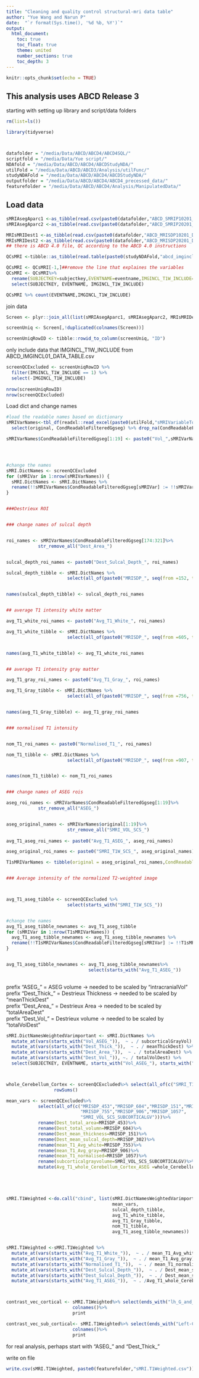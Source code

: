 ```yaml
---
title: "Cleaning and quality control structural-mri data table"
author: "Yue Wang and Narun P"
date:  "`r format(Sys.time(), '%d %b, %Y')`"
output: 
  html_document:
    toc: true
    toc_float: true
    theme: united
    number_sections: true
    toc_depth: 3
---
```


```r
knitr::opts_chunk$set(echo = TRUE)
```

## This analysis uses ABCD Release 3
starting with setting up library and script/data folders

```r
rm(list=ls())

library(tidyverse)



datafolder = "/media/Data/ABCD/ABCD4/ABCD4SQL/"
scriptfold = "/media/Data/Yue script/"
NDAfold = "/media/Data/ABCD/ABCD4/ABCDStudyNDA/"
utilFold = "/media/Data/ABCD/ABCD3/Analysis/utilFunc/"
studyNDAFold = "/media/Data/ABCD/ABCD4/ABCDStudyNDA/"
outputfolder = "/media/Data/ABCD/ABCD4/ABCD4_precessed_data/"
featurefolder = "/media/Data/ABCD/ABCD4/Analysis/ManipulatedData/"


```



## Load data

```r

sMRIAsegAparc1 <-as_tibble(read.csv(paste0(datafolder,"ABCD_SMRIP10201_DATA_TABLE.csv"))) 
sMRIAsegAparc2 <-as_tibble(read.csv(paste0(datafolder,"ABCD_SMRIP20201_DATA_TABLE.csv"))) 

MRIsMRIDest1 <-as_tibble(read.csv(paste0(datafolder,"ABCD_MRISDP10201_DATA_TABLE.csv")))
MRIsMRIDest2 <-as_tibble(read.csv(paste0(datafolder,"ABCD_MRISDP20201_DATA_TABLE.csv"))) 
## there is ABCD 4.0 file, QC according to the ABCD 4.0 instructions

QCsMRI <-tibble::as_tibble(read.table(paste0(studyNDAFold,"abcd_imgincl01.txt"),header=TRUE)) 

QCsMRI <- QCsMRI[-1,]##remove the line that explaines the variables
QCsMRI <- QCsMRI%>%
  rename(SUBJECTKEY=subjectkey,EVENTNAME=eventname,IMGINCL_T1W_INCLUDE=imgincl_t1w_include)%>%
  select(SUBJECTKEY, EVENTNAME, IMGINCL_T1W_INCLUDE)

QCsMRI %>% count(EVENTNAME,IMGINCL_T1W_INCLUDE)
```


join data 
```r

Screen <- plyr::join_all(list(sMRIAsegAparc1, sMRIAsegAparc2, MRIsMRIDest1, MRIsMRIDest2,QCsMRI), by=c("SUBJECTKEY", 'EVENTNAME'), type='full')

screenUniq <- Screen[,!duplicated(colnames(Screen))]

screenUniqRowID <- tibble::rowid_to_column(screenUniq, "ID")

```

only include data that IMGINCL_T1W_INCLUDE from ABCD_IMGINCL01_DATA_TABLE.csv

```r

screenQCExcluded <- screenUniqRowID %>%
  filter(IMGINCL_T1W_INCLUDE == 1) %>% 
  select(-IMGINCL_T1W_INCLUDE)
  
nrow(screenUniqRowID)
nrow(screenQCExcluded)
```

Load dict and change names

```r

#load the readable names based on dictionary
sMRIVarNames<-tbl_df(readxl::read_excel(paste0(utilFold,"sMRIVariableToImport.xlsx"))) %>% 
  select(original, CondReadableFilteredGgseg) %>% drop_na(CondReadableFilteredGgseg)

sMRIVarNames$CondReadableFilteredGgseg[1:19] <- paste0("Vol_",sMRIVarNames$CondReadableFilteredGgseg[1:19])




#change the names
sMRI.DictNames <- screenQCExcluded
for (sMRIVar in 1:nrow(sMRIVarNames)) {
  sMRI.DictNames <- sMRI.DictNames %>%
  rename(!!sMRIVarNames$CondReadableFilteredGgseg[sMRIVar] := !!sMRIVarNames$original[sMRIVar])  
}


###Destrieux ROI 


### change names of sulcal depth


roi_names <- sMRIVarNames$CondReadableFilteredGgseg[174:321]%>%
            str_remove_all("Dest_Area_")


sulcal_depth_roi_names <- paste0("Dest_Sulcal_Depth_", roi_names)

sulcal_depth_tibble <- sMRI.DictNames %>%
                       select(all_of(paste0("MRISDP_", seq(from =152, to = 299, by = 1))))


names(sulcal_depth_tibble) <- sulcal_depth_roi_names


## average T1 intensity white matter 

avg_T1_white_roi_names <- paste0("Avg_T1_White_", roi_names)

avg_T1_white_tibble <- sMRI.DictNames %>%
                       select(all_of(paste0("MRISDP_", seq(from =605, to = 752, by = 1))))


names(avg_T1_white_tibble) <- avg_T1_white_roi_names


## average T1 intensity gray matter 

avg_T1_gray_roi_names <- paste0("Avg_T1_Gray_", roi_names)

avg_T1_Gray_tibble <- sMRI.DictNames %>%
                       select(all_of(paste0("MRISDP_", seq(from =756, to = 903, by = 1))))


names(avg_T1_Gray_tibble) <- avg_T1_gray_roi_names


### normalised T1 intensity 


nom_T1_roi_names <- paste0("Normalised_T1_", roi_names)

nom_T1_tibble <- sMRI.DictNames %>%
                       select(all_of(paste0("MRISDP_", seq(from =907, to = 1054, by = 1))))


names(nom_T1_tibble) <- nom_T1_roi_names


### change names of ASEG rois

aseg_roi_names <- sMRIVarNames$CondReadableFilteredGgseg[1:19]%>%
            str_remove_all("ASEG_")


aseg_original_names <- sMRIVarNames$original[1:19]%>% 
                       str_remove_all("SMRI_VOL_SCS_")
                      
avg_T1_aseg_roi_names <- paste0("Avg_T1_ASEG_", aseg_roi_names)

aseg_original_roi_names <- paste0("SMRI_T1W_SCS_", aseg_original_names)

T1sMRIVarNames <- tibble(original = aseg_original_roi_names,CondReadableFilteredGgseg= avg_T1_aseg_roi_names)


### Average intensity of the normalized T2-weighted image 



avg_T1_aseg_tibble <- screenQCExcluded %>%
                       select(starts_with("SMRI_T1W_SCS_"))


#change the names
avg_T1_aseg_tibble_newnames <- avg_T1_aseg_tibble
for (sMRIVar in 1:nrow(T1sMRIVarNames)) {
  avg_T1_aseg_tibble_newnames <- avg_T1_aseg_tibble_newnames %>%
  rename(!!T1sMRIVarNames$CondReadableFilteredGgseg[sMRIVar] := !!T1sMRIVarNames$original[sMRIVar])  
}


avg_T1_aseg_tibble_newnames <- avg_T1_aseg_tibble_newnames%>%
                               select(starts_with("Avg_T1_ASEG_"))
  

```

prefix "ASEG_" = ASEG volume -> needed to be scaled by "intracranialVol"  
prefix "Dest_Thick_" = Destrieux Thickness -> needed to be scaled by "meanThickDest"  
prefix "Dest_Area_" = Destrieux Area -> needed to be scaled by "totalAreaDest"  
prefix "Dest_Vol_" = Destrieux volume -> needed to be scaled by "totalVolDest"

```r
sMRI.DictNamesWeightedVarimportant <- sMRI.DictNames %>% 
  mutate_at(vars(starts_with("Vol_ASEG_")),  ~ . / subcorticalGrayVol) %>% 
  mutate_at(vars(starts_with("Dest_Thick_")),  ~ . / meanThickDest) %>%
  mutate_at(vars(starts_with("Dest_Area_")),  ~ . / totalAreaDest) %>%
  mutate_at(vars(starts_with("Dest_Vol_")), ~. / totalVolDest) %>%
  select(SUBJECTKEY, EVENTNAME, starts_with("Vol_ASEG_"), starts_with("Dest_Thick_"), starts_with("Dest_Area_"),  starts_with("Dest_Vol_")) 



whole_Cerebellum_Cortex <- screenQCExcluded%>% select(all_of(c("SMRI_T1W_SCS_CRBCORTEXLH","SMRI_T1W_SCS_CRBCORTEXRH")))%>%
                  rowSums()

mean_vars <- screenQCExcluded%>%
            select(all_of(c("MRISDP_453","MRISDP_604","MRISDP_151","MRISDP_302",
                            "MRISDP_755","MRISDP_906","MRISDP_1057",
                            "SMRI_VOL_SCS_SUBCORTICALGV")))%>%
            rename(Dest_total_area=MRISDP_453)%>%
            rename(Dest_total_volumn=MRISDP_604)%>%
            rename(Dest_mean_thickness=MRISDP_151)%>%
            rename(Dest_mean_sulcal_depth=MRISDP_302)%>%
            rename(mean_T1_Avg_white=MRISDP_755)%>%
            rename(mean_T1_Avg_gray=MRISDP_906)%>%
            rename(mean_T1_normalised=MRISDP_1057)%>%
            rename(subcorticalgrayvolume=SMRI_VOL_SCS_SUBCORTICALGV)%>%
            mutate(Avg_T1_whole_Cerebellum_Cortex_ASEG =whole_Cerebellum_Cortex)





sMRI.T1Weighted <-do.call("cbind", list(sMRI.DictNamesWeightedVarimportant, 
                                        mean_vars, 
                                        sulcal_depth_tibble,
                                        avg_T1_white_tibble,
                                        avg_T1_Gray_tibble,
                                        nom_T1_tibble,
                                        avg_T1_aseg_tibble_newnames))


sMRI.T1Weighted <-sMRI.T1Weighted %>%
  mutate_at(vars(starts_with("Avg_T1_White_")),  ~ . / mean_T1_Avg_white)%>%
  mutate_at(vars(starts_with("Avg_T1_Gray_")),  ~ . / mean_T1_Avg_gray) %>%
  mutate_at(vars(starts_with("Normalised_T1_")),  ~ . / mean_T1_normalised) %>%
  mutate_at(vars(starts_with("Dest_Sulcal_Depth_")),  ~ . / Dest_mean_sulcal_depth)%>%
  mutate_at(vars(starts_with("Dest_Sulcal_Depth_")),  ~ . / Dest_mean_sulcal_depth) %>%
  mutate_at(vars(starts_with("Avg_T1_ASEG_")),  ~ . /Avg_T1_whole_Cerebellum_Cortex_ASEG)   



contrast_vec_cortical <- sMRI.T1Weighted%>% select(ends_with("lh_G_and_S_frontomargin"))%>%
                         colnames()%>%
                         print

contrast_vec_sub_cortical<- sMRI.T1Weighted%>% select(ends_with("Left-Cerebellum-Cortex"))%>%
                         colnames()%>%
                         print
```
for real analysis, perhaps start with "ASEG_" and "Dest_Thick_" 

write on file
```r
write.csv(sMRI.T1Weighted, paste0(featurefolder,"sMRI.T1Weighted.csv"))
```


